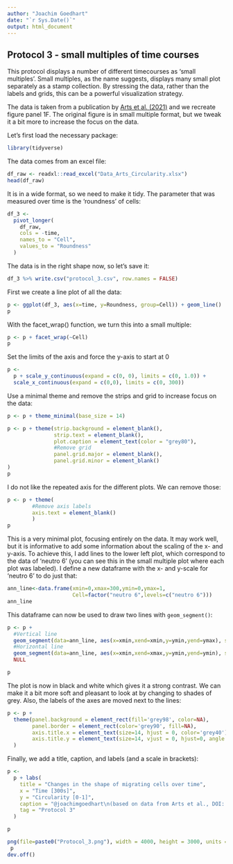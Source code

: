 ```yaml
---
author: "Joachim Goedhart"
date: "`r Sys.Date()`"
output: html_document
---
```


## Protocol 3 - small multiples of time courses {#protocol-3}

This protocol displays a number of different timecourses as 'small multiples'. Small multiples, as the name suggests, displays many small plot separately as a stamp collection. By stressing the data, rather than the labels and grids, this can be a powerful visualization strategy.

The data is taken from a publication by [Arts et al. (2021)](https://doi.org/10.3389/fimmu.2021.667213) and we recreate figure panel 1F. The original figure is in small multiple format, but we tweak it a bit more to increase the focus on the data.

Let's first load the necessary package:
```r
library(tidyverse)
```

The data comes from an excel file:

```r
df_raw <- readxl::read_excel("Data_Arts_Circularity.xlsx")
head(df_raw)
```

It is in a wide format, so we need to make it tidy. The parameter that was measured over time is the 'roundness' of cells:

```r
df_3 <-
  pivot_longer(
    df_raw,
    cols = -time,
    names_to = "Cell",
    values_to = "Roundness"
  )
```

The data is in the right shape now, so let's save it:

```r
df_3 %>% write.csv("protocol_3.csv", row.names = FALSE)
```


First we create a line plot of all the data:

```r
p <- ggplot(df_3, aes(x=time, y=Roundness, group=Cell)) + geom_line()
p
```

With the facet_wrap() function, we turn this into a small multiple:

```r
p <- p + facet_wrap(~Cell)
p
```


Set the limits of the axis and force the y-axis to start at 0

```r
p <-
  p + scale_y_continuous(expand = c(0, 0), limits = c(0, 1.0)) + 
  scale_x_continuous(expand = c(0,0), limits = c(0, 300))

```

Use a minimal theme and remove the strips and grid to increase focus on the data:

```r
p <- p + theme_minimal(base_size = 14)

p <- p + theme(strip.background = element_blank(),
               strip.text = element_blank(),
               plot.caption = element_text(color = "grey80"),
               #Remove grid
               panel.grid.major = element_blank(),
               panel.grid.minor = element_blank()
)
p
```

I do not like the repeated axis for the different plots. We can remove those:
```r
p <- p + theme(        
        #Remove axis labels
        axis.text = element_blank()
        )
p
```

This is a very minimal plot, focusing entirely on the data. It may work well, but it is informative to add some information about the scaling of the x- and y-axis. To achieve this, I add lines to the lower left plot, which correspond to the data of 'neutro 6' (you can see this in the small multiple plot where each plot was labeled). I define a new dataframe with the x- and y-scale for 'neutro 6' to do just that:

```r
ann_line<-data.frame(xmin=0,xmax=300,ymin=0,ymax=1,
                     Cell=factor("neutro 6",levels=c("neutro 6")))
ann_line
```

This dataframe can now be used to draw two lines with `geom_segment()`:

```r

p <- p +
  #Vertical line
  geom_segment(data=ann_line, aes(x=xmin,xend=xmin,y=ymin,yend=ymax), size=2, color='grey40') +
  #Horizontal line
  geom_segment(data=ann_line, aes(x=xmin,xend=xmax,y=ymin,yend=ymin), size=2, color='grey40') +
  NULL

p

```

The plot is now in black and white which gives it a strong contrast. We can make it a bit more soft and pleasant to look at by changing to shades of grey. Also, the labels of the axes are moved next to the lines:

```r
p <- p +
  theme(panel.background = element_rect(fill='grey98', color=NA),
        panel.border = element_rect(color='grey90', fill=NA),
        axis.title.x = element_text(size=14, hjust = 0, color='grey40'),
        axis.title.y = element_text(size=14, vjust = 0, hjust=0, angle = 90, color='grey40'),
  ) 
```

Finally, we add a title, caption, and labels (and a scale in brackets):

```r
p <-
  p + labs(
    title = "Changes in the shape of migrating cells over time",
    x = "Time [300s]",
    y = "Circularity [0-1]",
    caption = "@joachimgoedhart\n(based on data from Arts et al., DOI: 10.3389/fimmu.2021.667213)",
    tag = "Protocol 3"
  ) 
```



```r
p
```


```r
png(file=paste0("Protocol_3.png"), width = 4000, height = 3000, units = "px", res = 400)
 p
dev.off()
```

